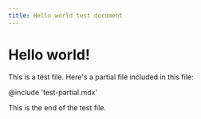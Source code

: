 ```yaml
---
title: Hello world test document
---
```


# Hello world!

This is a test file. Here's a partial file included in this file:

@include 'test-partial.mdx'

This is the end of the test file.
